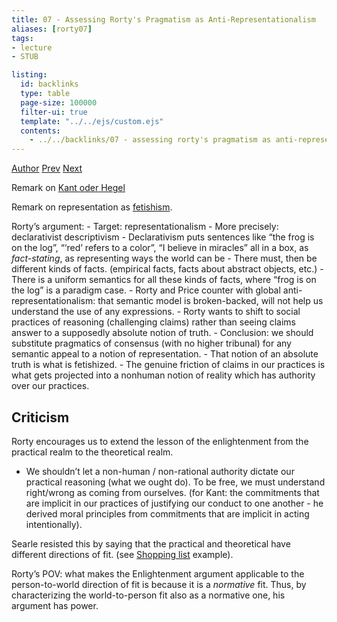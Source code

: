 ```yaml
---
title: 07 - Assessing Rorty's Pragmatism as Anti-Representationalism
aliases: [rorty07]
tags:  
- lecture
- STUB

listing:
  id: backlinks
  type: table
  page-size: 100000
  filter-ui: true
  template: "../../ejs/custom.ejs"
  contents:
    - ../../backlinks/07 - assessing rorty's pragmatism as anti-representationalism.yml
---
```


[Author](/docs/phil/Robert Brandom.html) [Prev](/docs/phil/06 - Rorty's Political Turn.html) [Next](/docs/phil/08 - Anti-Representationalism, Pragmatism, and Expressivism.html)

Remark on [Kant oder Hegel](/docs/phil/Having a nature or a history.html)

Remark on representation as [fetishism](/docs/phil/Fetishism.html#relation to representationalism).

Rorty's argument:
- Target: representationalism 
	- More precisely: declarativist descriptivism
	- Declarativism puts sentences like "the frog is on the log", "'red' refers to a color", "I believe in miracles" all in a box, as *fact-stating*, as representing ways the world can be
	- There must, then be different kinds of facts. (empirical facts, facts about abstract objects, etc.)
	- There is a uniform semantics for all these kinds of facts, where "frog is on the log" is a paradigm case.
- Rorty and Price counter with global anti-representationalism: that semantic model is broken-backed, will not help us understand the use of any expressions.
- Rorty wants to shift to social practices of reasoning (challenging claims) rather than seeing claims answer to a supposedly absolute notion of truth.
- Conclusion: we should substitute pragmatics of consensus (with no higher tribunal) for any semantic appeal to a notion of representation.
	- That notion of an absolute truth is what is fetishized.
	- The genuine friction of claims in our practices is what gets projected into a nonhuman notion of reality which has authority over our practices.

## Criticism
Rorty encourages us to extend the lesson of the enlightenment from the practical realm to the theoretical realm.

- We shouldn't let a non-human / non-rational authority dictate our practical reasoning (what we ought do). To be free, we must understand right/wrong as coming from ourselves. (for Kant: the commitments that are implicit in our practices of justifying our conduct to one another - he derived moral principles from commitments that are implicit in acting intentionally).

Searle resisted this by saying that the practical and theoretical have different directions of fit. (see [Shopping list](/docs/phil/Shopping list.html) example).

Rorty's POV: what makes the Enlightenment argument applicable to the person-to-world direction of fit is because it is a *normative* fit. Thus, by characterizing the world-to-person fit also as a normative one, his argument has power.